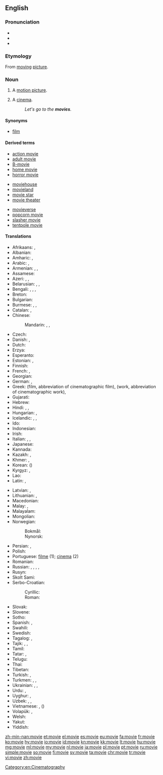 ==English==

===Pronunciation===
* {{IPA|/ˈmuːvi/|lang=en}}
* {{audio|en-us-movie.ogg|Audio (US)|lang=en}}
* {{rhymes|uːvi|lang=en}}

===Etymology===
From [[moving]] [[picture]].

===Noun===
{{en-noun}}

# A [[motion picture]].
# {{context|usually|[[pluralize]]d|lang=en}} A [[cinema]].
#: ''Let's go to the '''movies'''.''

====Synonyms====
* [[film]]

====Derived terms====
{{rel-top3|Terms derived from ''movie''}}
* [[action movie]]
* [[adult movie]]
* [[B-movie]]
* [[home movie]]
* [[horror movie]]
{{rel-mid3}}
* [[moviehouse]]
* [[movieland]]
* [[movie star]]
* [[movie theater]]
{{rel-mid3}}
* [[movieverse]]
* [[popcorn movie]]
* [[slasher movie]]
* [[tentpole movie]]
{{rel-bottom}}

====Translations====
{{trans-top|motion picture}}
* Afrikaans: {{t|af|fliek}}, {{t|af|rolprent}}
* Albanian: {{t|sq|film|m}}
* Amharic: {{t|am|ፊልም|sc=Ethi}}, {{t|am|ተላዋሽ|sc=Ethi}}
* Arabic: {{t|ar|فِيلْم|m|tr=film}}, {{t|ar|فِلْم|m|sc=Arab}}
* Armenian: {{t|hy|ֆիլմ}}, {{t|hy|կինոնկար|sc=Armn}}, {{t|hy|կինո|sc=Armn}}
* Assamese: {{t|as|চলচ্চিত্ৰ|sc=Beng|tr=calaccitra}}
* Azeri: {{t|az|film}}, {{t|az|kino}}, {{t|az|kinofilm}}
* Belarusian: {{t|be|фільм|m}}, {{t|be|кіно́|n|sc=Cyrl}}, {{t|be|кінафі́льм|m|sc=Cyrl}}
* Bengali: {{t|bn|মুভি|tr=muvi|sc=Beng}}, {{t|bn|মুভী|tr=muvi|sc=Beng}}, {{t|bn|ফিল্ম|tr=philm|sc=Beng}}, {{t|bn|সিনেমা|tr=sinema|sc=Beng}}
* Breton: {{t|br|film|m}}
* Bulgarian: {{t+|bg|филм|m}}
* Burmese: {{t+|my|ဇာတ်ကား|sc=Mymr}}, {{t+|my|ဘိုင်စကုတ်|sc=Mymr}}, {{t|my|ရုပ်ရှင်|sc=Mymr}}
* Catalan: {{t+|ca|pel·lícula|f}}, {{t|ca|film|m}}
* Chinese:
*: Mandarin: {{t+|cmn|電影|sc=Hani}}, {{t+|cmn|电影|tr=diànyǐng|sc=Hani}}, {{t+|cmn|影片|tr=yǐngpiàn|sc=Hani}}
* Czech: {{t+|cs|film|m}}
* Danish: {{t+|da|film|c}}, {{t+|da|biograf|c}}
* Dutch: {{t+|nl|film|m}}
* Erzya: {{t|myv|эрянеявкс|sc=Cyrl}}
* Esperanto: {{t|eo|filmo}}
* Estonian: {{t+|et|film}}, {{t|et|kinofilm}}
* Finnish: {{t+|fi|elokuva}}
* French: {{t+|fr|cinéma|m}}, {{t+|fr|film|m}}
* Georgian: {{t|ka|ფილმი|sc=Geor}}
* German: {{t+|de|Film|m}}, {{t+|de|Spielfilm|m}}
* Greek: {{t+|el|ταινία|f}} (film, abbreviation of cinematographic film), {{t+|el|έργο|n}} (work, abbreviation of cinematographic work), {{t+|el|φιλμ|n}}
* Gujarati: {{t|gu|ચિત્રપટ|tr=citrapaṭ}}
* Hebrew: {{t+|he|סֶרֶט|m|tr=séret'}}
* Hindi: {{t+|hi|फ़िल्म}}, {{t|hi|चलचित्र|sc=Deva}}, {{t|hi|सिनेमा|sc=Deva}}
* Hungarian: {{t+|hu|film}}, {{t+|hu|mozi}}
* Icelandic: {{t+|is|bíómynd|f}}, {{t+|is|mynd|f}}, {{t+|is|kvikmynd|f}}
* Ido: {{t+|io|filmo}}
* Indonesian: {{t+|id|film}}
* Irish: {{t|ga|scannán|m}}
* Italian: {{t+|it|cinema|m}}, {{t+|it|film|m}}, {{t+|it|pellicola|f}}
* Japanese: {{t+|ja|映画|tr=えいが, eiga}}
* Kannada: {{t|kn|ಸಿನಮಾ|sc=Knda}}
* Kazakh: {{t+|kk|фильм|sc=Cyrl}}, {{t+|kk|кино|sc=Cyrl}}
* Khmer: {{t+|km|កុន|tr=kon|sc=Khmr}}, {{t+|km|ភាពយន្ត|tr=pʰiepyʊən|sc=Khmr}}
* Korean: {{t+|ko|영화|sc=Hang}} ({{t|ko|映畫|sc=Hani}})
* Kyrgyz: {{t|ky|фильм|sc=Cyrl}}, {{t|ky|кино|sc=Cyrl}}
* Lao: {{t|lo|ຟີມ|sc=Laoo}}
* Latin: {{t|la|pictura cinematographica|f}}, {{t|la|pictura motionis|f}}
{{trans-mid}}
* Latvian: {{t|lv|filma|f}}, {{t|lv|kinofilma|f}}
* Lithuanian: {{t|lt|filmas|m}}, {{t+|lt|kinas|m}}
* Macedonian: {{t|mk|филм|m}}
* Malay: {{t|ms|wayang}}, {{t|ms|filem}}
* Malayalam: {{t+|ml|ചലച്ചിത്രം|sc=Mlym}}
* Mongolian: {{t|mn|кино|sc=Cyrl}}
* Norwegian:
*: Bokmål: {{t+|nb|film|m}}
*: Nynorsk: {{t|nn|film|m}}
* Persian: {{t+|fa|فیلم|tr=film}}, {{t+|fa|سینما|tr=sinemâ|sc=fa-Arab}}
* Polish: {{t+|pl|film|m}}
* Portuguese: [[filme]] {{g|m}} (1); [[cinema]] {{g|m}} (2)
* Romanian: {{t+|ro|film|n}}
* Russian: {{t+|ru|фильм|m}}, {{t+|ru|кино́|n}}, {{t+|ru|кинофи́льм|m}}, {{t+|ru|кинокарти́на|f}}, {{t+|ru|карти́на|f}}
* Rusyn: {{t|rue|фільм|m|sc=Cyrl}}
* Skolt Sami: {{t|sms|fiˊlmm}}
* Serbo-Croatian:
*: Cyrillic: {{t|sh|филм|m|sc=Cyrl}}
*: Roman: {{t+|sh|film|m}}
* Slovak: {{t|sk|film|m}}
* Slovene: {{t+|sl|film|m}}
* Sotho: {{t|st|fileme}}
* Spanish: {{t+|es|película|f}}, {{t+|es|cine|m}}
* Swahili: {{t+|sw|filamu}}
* Swedish: {{t+|sv|bio|c}}
* Tagalog: {{t|tl|sine}}, {{t|tl|pelikula}}
* Tajik: {{t|tg|кино|sc=Cyrl}}, {{t|tg|филм|sc=Cyrl}}, {{t|tg|синамо|sc=Cyrl}}
* Tamil: {{t+|ta|திரைப்படம்|sc=Taml}}
* Tatar: {{t|tt|фильм|sc=Cyrl}}, {{t|tt|кино|sc=Cyrl}}
* Telugu: {{t+|te|చలనచిత్రం}}
* Thai: {{t+|th|ฟิล์ม|tr=fim}}
* Tibetan: {{t|bo|གློག་བརྙན|sc=Tibt}}
* Turkish: {{t+|tr|sinema}}, {{t+|tr|film}}
* Turkmen: {{t|tk|kinofilm}}, {{t|tk|film}}, {{t|tk|kino}}
* Ukrainian: {{t|uk|фільм|m}}, {{t+|uk|кіно́|n}}, {{t|uk|кінофі́льм|m|sc=Cyrl}}
* Urdu: {{t|ur|فلم|tr=film}}, {{t|ur|سنیما|tr=sinemā|sc=ur-Arab}}
* Uyghur: {{t|ug|فىلىم|sc=ug-Arab}}, {{t|ug|كىنو|sc=ug-Arab}}
* Uzbek: {{t+|uz|kino}}, {{t+|uz|film}}, {{t+|uz|kinofilm}}
* Vietnamese: {{t+|vi|phim}}, {{t|vi|điện ảnh}} ({{t|vi|電影|sc=Hani}})
* Volapük: {{qualifier|collective}} {{t|vo|biomagodem}}, {{qualifier|cartoon}} {{t|vo|däsinotabioskop}}
* Welsh: {{t+|cy|ffilm|f}}
* Yakut: {{t|sah|киинэ|sc=Cyrl}}
* Yiddish: {{t|yi|פֿילם|m|sc=Hebr}}
{{trans-bottom}}

[[Category:en:Cinematography]]

[[zh-min-nan:movie]]
[[et:movie]]
[[el:movie]]
[[es:movie]]
[[eu:movie]]
[[fa:movie]]
[[fr:movie]]
[[ko:movie]]
[[hy:movie]]
[[io:movie]]
[[id:movie]]
[[kn:movie]]
[[kk:movie]]
[[lt:movie]]
[[hu:movie]]
[[mg:movie]]
[[ml:movie]]
[[my:movie]]
[[nl:movie]]
[[ja:movie]]
[[pl:movie]]
[[pt:movie]]
[[ru:movie]]
[[simple:movie]]
[[so:movie]]
[[fi:movie]]
[[sv:movie]]
[[ta:movie]]
[[chr:movie]]
[[tr:movie]]
[[vi:movie]]
[[zh:movie]]